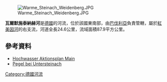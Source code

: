 {{Coord|49|57|10.6|N|11|36|56.7|E|display=title}}
[[Image:Warme_Steinach_Weidenberg.JPG|right]]

'''瓦爾默施泰納赫河'''是[[德國|德國]]的河流，位於該國東南部，由[[巴伐利亞|巴伐利亞]]負責管轄，屬於[[紅美因河|紅美因河]]的右支流，河道全長24.6公里，流域面積87.9平方公里。

==參考資料==
* [http://www.hopla-main.de/index.php?option=com_content&view=article&id=81&Itemid=77 Hochwasser Aktionsplan Main] {{Wayback|url=http://www.hopla-main.de/index.php?option=com_content&view=article&id=81&Itemid=77 |date=20160306045324 }}
* [http://www.hnd.bayern.de/pegel/oberer_main_elbe/untersteinach-24128004 Pegel bei Untersteinach] {{Wayback|url=http://www.hnd.bayern.de/pegel/oberer_main_elbe/untersteinach-24128004 |date=20210204024243 }}

{{Germany-geo-stub}}
[[Category:德國河流|Category:德國河流]]